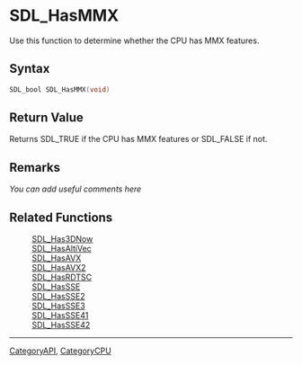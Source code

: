 
= SDL_HasMMX =
Use this function to determine whether the CPU has MMX features.


== Syntax ==
<syntaxhighlight lang='c++'>
SDL_bool SDL_HasMMX(void)
</syntaxhighlight>

== Return Value ==
Returns SDL_TRUE if the CPU has MMX features or SDL_FALSE if not.

== Remarks ==
''You can add useful comments here''

== Related Functions ==
:[[SDL_Has3DNow]]
:[[SDL_HasAltiVec]]
:[[SDL_HasAVX]]
:[[SDL_HasAVX2]]
:[[SDL_HasRDTSC]]
:[[SDL_HasSSE]]
:[[SDL_HasSSE2]]
:[[SDL_HasSSE3]]
:[[SDL_HasSSE41]]
:[[SDL_HasSSE42]]

----
[[CategoryAPI]], [[CategoryCPU]]
